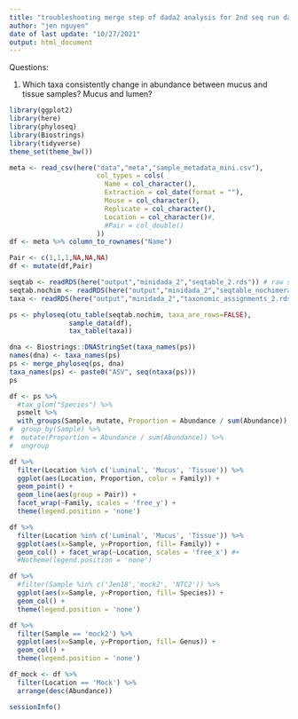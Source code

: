 ```yaml
---
title: "troubleshooting merge step of dada2 analysis for 2nd seq run data"
author: "jen nguyen"
date of last update: "10/27/2021"
output: html_document
---
```


Questions:
   
1. Which taxa consistently change in abundance between mucus and tissue samples? Mucus and lumen?




```r
library(ggplot2)
library(here)
library(phyloseq)
library(Biostrings)
library(tidyverse)
theme_set(theme_bw())
```

```r
meta <- read_csv(here("data","meta","sample_metadata_mini.csv"),
                      col_types = cols(
                        Name = col_character(),
                        Extraction = col_date(format = ""),
                        Mouse = col_character(),
                        Replicate = col_character(),
                        Location = col_character()#,
                        #Pair = col_double()
                      ))
df <- meta %>% column_to_rownames("Name")
```

```r
Pair <- c(1,1,1,NA,NA,NA)
df <- mutate(df,Pair)
```

```r
seqtab <- readRDS(here("output","minidada_2","seqtable_2.rds")) # raw sequence table
seqtab.nochim <- readRDS(here("output","minidada_2","seqtable_nochimeras_2.rds")) # sequence table w/o chimeras
taxa <- readRDS(here("output","minidada_2","taxonomic_assignments_2.rds")) # taxonomic assignments
```

```r
ps <- phyloseq(otu_table(seqtab.nochim, taxa_are_rows=FALSE), 
               sample_data(df), 
               tax_table(taxa))
```

```r
dna <- Biostrings::DNAStringSet(taxa_names(ps))
names(dna) <- taxa_names(ps)
ps <- merge_phyloseq(ps, dna)
taxa_names(ps) <- paste0("ASV", seq(ntaxa(ps)))
ps
```

```r
df <- ps %>%
  #tax_glom("Species") %>%
  psmelt %>%
  with_groups(Sample, mutate, Proportion = Abundance / sum(Abundance))
#  group_by(Sample) %>%
#  mutate(Proportion = Abundance / sum(Abundance)) %>%
#  ungroup
```

```r
df %>%
  filter(Location %in% c('Luminal', 'Mucus', 'Tissue')) %>%
  ggplot(aes(Location, Proportion, color = Family)) +
  geom_point() +
  geom_line(aes(group = Pair)) +
  facet_wrap(~Family, scales = 'free_y') +
  theme(legend.position = 'none')
```

```r
df %>%
  filter(Location %in% c('Luminal', 'Mucus', 'Tissue')) %>%
  ggplot(aes(x=Sample, y=Proportion, fill= Family)) + 
  geom_col() + facet_wrap(~Location, scales = 'free_x') #+
  #Notheme(legend.position = 'none')
```

```r
df %>%
  #filter(Sample %in% c('Jen18','mock2', 'NTC2')) %>%
  ggplot(aes(x=Sample, y=Proportion, fill= Species)) + 
  geom_col() +
  theme(legend.position = 'none')
```
```r
df %>%
  filter(Sample == 'mock2') %>%
  ggplot(aes(x=Sample, y=Proportion, fill= Genus)) + 
  geom_col() +
  theme(legend.position = 'none')
```
```r
df_mock <- df %>%
  filter(Location == 'Mock') %>% 
  arrange(desc(Abundance))
```


```r
sessionInfo()
```


